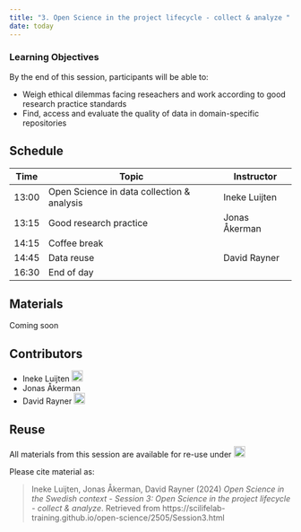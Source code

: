 ```yaml
---
title: "3. Open Science in the project lifecycle - collect & analyze "
date: today
---
```


::: {.callout-tip}
### Learning Objectives

By the end of this session, participants will be able to:

- Weigh ethical dilemmas facing reseachers and work according to good research practice standards  
- Find, access and evaluate the quality of data in domain-specific repositories   
    
:::

## Schedule  

| Time | Topic | Instructor |
|------|------|------|
| 13:00 | Open Science in data collection & analysis | Ineke Luijten |
| 13:15 | Good research practice | Jonas Åkerman |
| 14:15 | Coffee break  |    |
| 14:45 | Data reuse  | David Rayner |
| 16:30 | End of day  |  |  

## Materials  
  
Coming soon
  
<!-- 
**Lecture videos**

<iframe src="https://drive.google.com/file/d/10efsWi_hmApwZ9j79fmFt4JRxEogQ4y3/preview" width="640" height="480" allow="autoplay"></iframe>

[The full transcript can be downloaded here](https://drive.google.com/file/d/1gBhJ3rPYa0pFCa67XO4rGs7DfmDzTF1T/view).


**Lecture slides**  

<iframe style="border: none;" title="Iframe Example" src="https://docs.google.com/presentation/d/e/2PACX-1vSBZ-tu_mbITrPtmyg06sAx47DQFWJPlYcGpjJW0s4_WiChEXKCSrOmI_PMCGH_OwVsDZ1JN7lM2ntp/embed?start=false&loop=false&delayms=3000" width="500" height="300" data-mce-fragment="1"></iframe>


<a class="inline_disabled" href="https://docs.google.com/presentation/d/1yjazFiQZFZclHkeI_8rW-JON35IiXqyk/export/pdf" target="_blank" rel="noopener">Introduction: Download PDF</a>


**Practical assignments**  

Coming soon  
  
 
<br>
-->


## Contributors

- Ineke Luijten <a href="https://orcid.org/0000-0001-5768-275X" rel="orcid"><img src="img/ORCID_Logomark.png" alt="" width="20" height="20"/></a>
- Jonas Åkerman 
- David Rayner <a href="https://orcid.org/0000-0003-0545-3634" rel="orcid"><img src="img/ORCID_Logomark.png" alt="" width="20" height="20"/></a>


## Reuse  

All materials from this session are available for re-use under <a href="https://creativecommons.org/licenses/by/4.0/" rel="orcid"><img src="img/CCBY4.0.png" alt="" height="20"/></a>

Please cite material as:  

>Ineke Luijten, Jonas Åkerman, David Rayner (2024) *Open Science in the Swedish context - Session 3: Open Science in the project lifecycle - collect & analyze*. Retrieved from https://scilifelab-training.github.io/open-science/2505/Session3.html     


